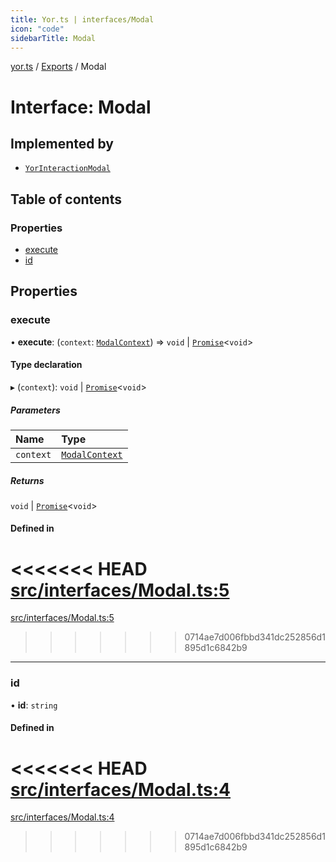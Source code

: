 ```yaml
---
title: Yor.ts | interfaces/Modal
icon: "code"
sidebarTitle: Modal
---
```

[yor.ts](../README) / [Exports](../modules) / Modal

# Interface: Modal

## Implemented by

- [`YorInteractionModal`](../classes/YorInteractionModal)

## Table of contents

### Properties

- [execute](Modal#execute)
- [id](Modal#id)

## Properties

### execute

• **execute**: (`context`: [`ModalContext`](../classes/ModalContext)) => `void` \| [`Promise`]( https://developer.mozilla.org/docs/Web/JavaScript/Reference/Global_Objects/Promise )\<`void`\>

#### Type declaration

▸ (`context`): `void` \| [`Promise`]( https://developer.mozilla.org/docs/Web/JavaScript/Reference/Global_Objects/Promise )\<`void`\>

##### Parameters

| Name | Type |
| :------ | :------ |
| `context` | [`ModalContext`](../classes/ModalContext) |

##### Returns

`void` \| [`Promise`]( https://developer.mozilla.org/docs/Web/JavaScript/Reference/Global_Objects/Promise )\<`void`\>

#### Defined in

<<<<<<< HEAD
[src/interfaces/Modal.ts:5](https://github.com/OreOreki/interactions.ts/blob/17758ff/src/interfaces/Modal.ts#L5)
=======
[src/interfaces/Modal.ts:5](https://github.com/OreOreki/yor.ts/blob/17758ff/src/interfaces/Modal.ts#L5)
>>>>>>> 0714ae7d006fbbd341dc252856d1895d1c6842b9

___

### id

• **id**: `string`

#### Defined in

<<<<<<< HEAD
[src/interfaces/Modal.ts:4](https://github.com/OreOreki/interactions.ts/blob/17758ff/src/interfaces/Modal.ts#L4)
=======
[src/interfaces/Modal.ts:4](https://github.com/OreOreki/yor.ts/blob/17758ff/src/interfaces/Modal.ts#L4)
>>>>>>> 0714ae7d006fbbd341dc252856d1895d1c6842b9
